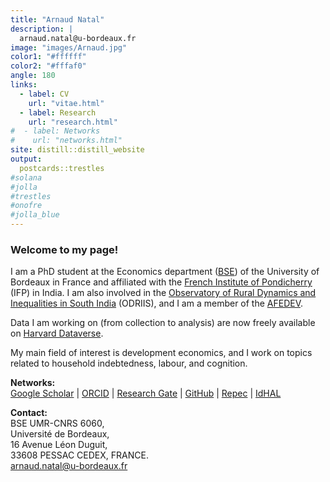 ```yaml
---
title: "Arnaud Natal"
description: |
  arnaud.natal@u-bordeaux.fr
image: "images/Arnaud.jpg"
color1: "#ffffff"
color2: "#fffaf0"
angle: 180
links:
  - label: CV
    url: "vitae.html"
  - label: Research
    url: "research.html"
#  - label: Networks
#    url: "networks.html"
site: distill::distill_website
output:
  postcards::trestles
#solana
#jolla  
#trestles
#onofre
#jolla_blue
---
```


### Welcome to my page!


I am a PhD student at the Economics department ([BSE]((https://www.bse.u-bordeaux.fr/))) of the University of Bordeaux in France and affiliated with the [French Institute of Pondicherry](https://www.ifpindia.org/) (IFP) in India.
I am also involved in the [Observatory of Rural Dynamics and Inequalities in South India](https://odriis.hypotheses.org) (ODRIIS), and I am a member of the [AFEDEV](https://afedev.fr/).

Data I am working on (from collection to analysis) are now freely available on [Harvard Dataverse](https://dataverse.harvard.edu/dataverse/odriis).

My main field of interest is development economics, and I work on topics related to household indebtedness, labour, and cognition.

**Networks:** <br>
[Google Scholar](https://scholar.google.com/citations?user=TkRH7poAAAAJ&hl) | [ORCID](https://www.orcid.org/0000-0003-1301-2281) | [Research Gate](https://www.researchgate.net/profile/Arnaud-Natal) | [GitHub](https://www.github.com/arnaudnatal) | [Repec](https://ideas.repec.org/f/pna744.html) | [IdHAL](https://cv.hal.science/arnaud-natal)

**Contact:** <br>
BSE UMR-CNRS 6060, <br>
Université de Bordeaux, <br>
16 Avenue Léon Duguit, <br>
33608 PESSAC CEDEX, FRANCE. <br>
[arnaud.natal@u-bordeaux.fr](mailto:arnaud.natal@u-bordeaux.fr)
